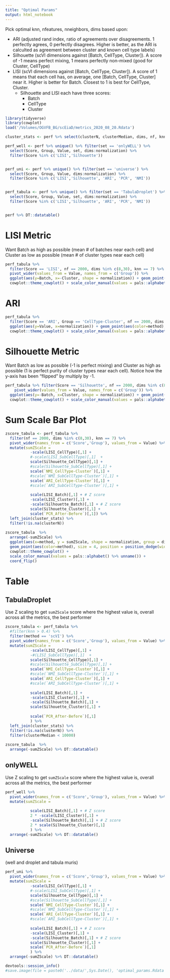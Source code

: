 ```yaml
---
title: "Optimal Params"
output: html_notebook
---
```


Pick optimal knn, nfeatures, nneighbors, dims based upon:

  - ARI (adjusted rand index, ratio of agreements over disagreements. 1 perfectly agrees, 0 perfectly disagrees. Higher is better, as the ARI is calculted as agreement between cluster and known cell type labels)
  - Silhouette (scVI dimensions against [Batch, CellType, Cluster]). A score of -1 means perfect mixing, 1 means perfectly non-mixed (good for Cluster, CellType)
  - LISI (scVI dimensions against [Batch, CellType, Cluster]). A score of 1 means that each cell has, on average, one [Batch, CellType, Cluster] near it. Higher is better for Batch. Closest to 1 is best for CellType, Cluster.
    - Silhouette and LISI each have three scores: 
      - Batch 
      - CellType 
      - Cluster 
    
```r
library(tidyverse)
library(cowplot)
load('/Volumes/OGVFB_BG/scEiaD/metrics_2020_08_20.Rdata')

cluster_stats <- perf %>% select(clusterN, clusterMedian, dims, nf, knn, method, normalization, set) %>% unique()

perf_well <- perf %>% unique() %>% filter(set == 'onlyWELL') %>% 
  select(Score, Group, Value, set, dims:normalization) %>% 
  filter(Score %in% c('LISI','Silhouette')) 


perf_uni <- perf %>% unique() %>% filter(set == 'universe') %>% 
  select(Score, Group, Value, dims:normalization) %>% 
  filter(Score %in% c('LISI','Silhouette', 'ARI', 'PCR', 'NMI')) 


perf_tabula <- perf %>% unique() %>% filter(set == 'TabulaDroplet') %>% 
  select(Score, Group, Value, set, dims:normalization) %>% 
  filter(Score %in% c('LISI','Silhouette', 'ARI', 'PCR', 'NMI')) 


perf %>% DT::datatable()
```


# LISI Metric
Want Batch as high as possible (mean # of batches near each cell) and Cluster as low as possible (mean # of cluster types near each cell)
```r
perf_tabula %>% 
  filter(Score == 'LISI', nf == 2000, dims %in% c(8,30), knn == 7) %>%
  pivot_wider(values_from = Value, names_from = c('Group')) %>% 
  ggplot(aes(y=Batch, x=-Cluster, shape = normalization)) + geom_point(aes(color=method), size = 5) +
  cowplot::theme_cowplot() + scale_color_manual(values = pals::alphabet() %>% unname())
```

# ARI
```r
perf_tabula %>% 
  filter(Score == 'ARI', Group == 'CellType-Cluster', nf == 2000, dims %in% c(8, 30), knn == 7) %>%
  ggplot(aes(y=Value, x=normalization)) + geom_point(aes(color=method), size = 5) +
  cowplot::theme_cowplot() + scale_color_manual(values = pals::alphabet() %>% unname()) + ylab('ARI (higher is better)')
```

# Silhouette Metric
Want Batch as low as possible (-1 is perfect mixing) and Cluster as high as possible (1 is perfect purity of cluster types near each cell). Notice how the y-axis has been "flipped" by multiply by -1.
```r
perf_tabula %>% filter(Score == 'Silhouette', nf == 2000, dims %in% c(8,30), knn == 7) %>% 
    pivot_wider(values_from = Value, names_from = c('Group')) %>% 
  ggplot(aes(y=-Batch, x=Cluster, shape = normalization)) + geom_point(aes(color=method), size = 5) +
  cowplot::theme_cowplot() + scale_color_manual(values = pals::alphabet() %>% unname())
```

# Sum Scale Bar Plot
```r
zscore_tabula <- perf_tabula %>% 
  filter(nf == 2000, dims %in% c(8,30), knn == 7) %>% 
  pivot_wider(names_from = c('Score','Group'), values_from = Value) %>% 
  mutate(sumZScale = 
           -scale(LISI_CellType)[,1] +
           #-scale(LISI_SubCellType)[,1]  +
           scale(Silhouette_CellType)[,1] +
           #scale(Silhouette_SubCellType)[,1] +
           scale(`NMI_CellType-Cluster`)[,1] +
           #scale(`NMI_SubCellType-Cluster`)[,1] +
           scale(`ARI_CellType-Cluster`)[,1] +
           #scale(`ARI_SubCellType-Cluster`)[,1] +
           
           scale(LISI_Batch)[,1] + # Z score
           -scale(LISI_Cluster)[,1] +
           -scale(Silhouette_Batch)[,1] + # Z score
           scale(Silhouette_Cluster)[,1] +
           scale(`PCR_After-Before`)[,1]) %>% 
  left_join(cluster_stats) %>% 
  filter(!is.na(clusterN))
  
zscore_tabula  %>% 
  arrange(-sumZScale) %>% 
  ggplot(aes(x=method, y = sumZScale, shape = normalization, group = dims)) + 
  geom_point(aes(color=method), size = 4, position = position_dodge(width = 1)) +
  cowplot::theme_cowplot() + 
  scale_color_manual(values = pals::alphabet() %>% unname()) + 
  coord_flip() 
```

# Table
## TabulaDroplet
Use Z scaling to get `sumZScale` score where the highest value is, overall across all the metrics, the best performer
```r
zscore_tabula <- perf_tabula %>% 
  #filter(knn > 0.4) %>% 
  filter(method == 'scVI') %>% 
  pivot_wider(names_from = c('Score','Group'), values_from = Value) %>% 
  mutate(sumZScale = 
           -scale(LISI_CellType)[,1] +
           -#(LISI_SubCellType)[,1]  +
           scale(Silhouette_CellType)[,1] +
           #scale(Silhouette_SubCellType)[,1] +
           scale(`NMI_CellType-Cluster`)[,1] +
           #scale(`NMI_SubCellType-Cluster`)[,1] +
           scale(`ARI_CellType-Cluster`)[,1] +
           #scale(`ARI_SubCellType-Cluster`)[,1] +
           
           scale(LISI_Batch)[,1] + 
           -scale(LISI_Cluster)[,1] +
           -scale(Silhouette_Batch)[,1] + 
           scale(Silhouette_Cluster)[,1] +
           
           scale(`PCR_After-Before`)[,1]
           ) %>% 
  left_join(cluster_stats) %>% 
  filter(!is.na(clusterN)) %>% 
  filter(clusterMedian < 10000) 
  
zscore_tabula  %>% 
  arrange(-sumZScale) %>% DT::datatable()
```

## onlyWELL
Use Z scaling to get `sumZScale` score where the highest value is, overall across all the metrics, the best performer
```r
perf_well %>% 
  pivot_wider(names_from = c('Score','Group'), values_from = Value) %>% 
  mutate(sumZScale = 
         
           scale(LISI_Batch)[,1] + # Z score
           2 * -scale(LISI_Cluster)[,1] + 
           -scale(Silhouette_Batch)[,1] + # Z score
           2 * scale(Silhouette_Cluster)[,1] 
           ) %>% 
  arrange(-sumZScale) %>% DT::datatable()
```
## Universe 
(well and droplet and tabula muris)
```r
perf_uni %>% 
  pivot_wider(names_from = c('Score','Group'), values_from = Value) %>% 
  mutate(sumZScale = 
           -scale(LISI_CellType)[,1] +
           #-scale(LISI_SubCellType)[,1] +
           scale(Silhouette_CellType)[,1] +
           #scale(Silhouette_SubCellType)[,1] +
           scale(`NMI_CellType-Cluster`)[,1] +
           #scale(`NMI_SubCellType-Cluster`)[,1] +
           scale(`ARI_CellType-Cluster`)[,1] +
           #scale(`ARI_SubCellType-Cluster`)[,1] +
           
           scale(LISI_Batch)[,1] + # Z score
           -scale(LISI_Cluster)[,1] +
           -scale(Silhouette_Batch)[,1] + # Z score
           scale(Silhouette_Cluster)[,1] +
           scale(`PCR_After-Before`)[,1]
           ) %>% 
  arrange(-sumZScale) %>% DT::datatable()
```

```r
devtools::session_info()
#save.image(file = paste0('../data/',Sys.Date(), 'optimal_params.Rdata'))
```






